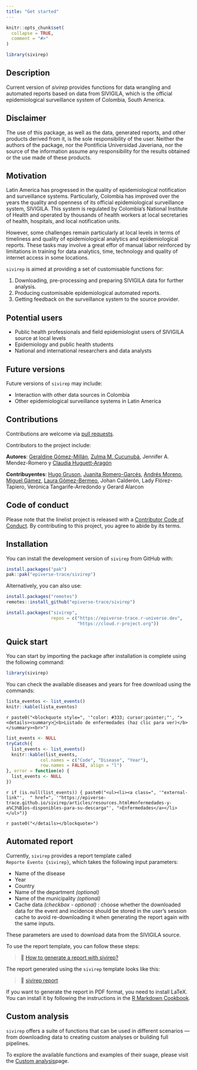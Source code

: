 ```yaml
---
title: "Get started"
---
```


```r
knitr::opts_chunk$set(
  collapse = TRUE,
  comment = "#>"
)
```

```r
library(sivirep)
```

## Description

Current version of *sivirep* provides functions for data wrangling and
automated reports based on data from SIVIGILA, which is the official 
epidemiological surveillance system of Colombia, South America.

## Disclaimer

The use of this package, as well as the data, generated reports, and other 
products derived from it, is the sole responsibility of the user. Neither the 
authors of the package, nor the Pontificia Universidad Javeriana, nor the 
source of the information assume any responsibility for the results obtained 
or the use made of these products.

## Motivation

Latin America has progressed in the quality of epidemiological
notification and surveillance systems. Particularly, Colombia has
improved over the years the quality and openness of its official
epidemiological surveillance system, SIVIGILA. This system is regulated 
by Colombia's National Institute of Health and operated by thousands of health 
workers at local secretaries of health, hospitals, and local notification units.

However, some challenges remain particularly at local levels in terms of
timeliness and quality of epidemiological analytics and epidemiological
reports. These tasks may involve a great effor of manual labor reinforced
by limitations in training for data analytics, time, technology and
quality of internet access in some locations.

`sivirep` is aimed at providing a set of customisable functions for:

1)  Downloading, pre-processing and preparing SIVIGILA data for further
    analysis.
2)  Producing customisable epidemiological automated reports.
3)  Getting feedback on the surveillance system to the source provider.

## Potential users

-   Public health professionals and field epidemiologist users of
    SIVIGILA source at local levels
-   Epidemiology and public health students
-   National and international researchers and data analysts

## Future versions

Future versions of `sivirep` may include:

-   Interaction with other data sources in Colombia
-   Other epidemiological surveillance systems in Latin America

## Contributions

Contributions are welcome via [pull
requests](https://github.com/epiverse-trace/sivirep/pulls).

Contributors to the project include:

**Autores**: [Geraldine Gómez-Millán](https://github.com/GeraldineGomez), 
[Zulma M. Cucunubá](https://github.com/zmcucunuba), Jennifer A. Mendez-Romero y [Claudia Huguett-Aragón](https://github.com/chuguett)

**Contribuyentes**:
[Hugo Gruson](https://github.com/Bisaloo), [Juanita Romero-Garcés](https://github.com/juanitaromerog), [Andrés Moreno](https://github.com/andresmore), 
[Miguel Gámez](https://github.com/megamezl), [Laura Gómez-Bermeo](https://github.com/lgbermeo), Johan Calderón, Lady Flórez-Tapiero, 
Verónica Tangarife-Arredondo y Gerard Alarcon

## Code of conduct

Please note that the linelist project is released with a [Contributor
Code of 
Conduct](https://contributor-covenant.org/version/2/0/CODE_OF_CONDUCT.html).
By contributing to this project, you agree to abide by its terms.

## Installation

You can install the development version of `sivirep` from GitHub with:

```r
install.packages("pak")
pak::pak("epiverse-trace/sivirep")
```

Alternatively, you can also use:


```r
install.packages("remotes")
remotes::install_github("epiverse-trace/sivirep")
```

```r
install.packages("sivirep",
                 repos = c("https://epiverse-trace.r-universe.dev",
                           "https://cloud.r-project.org"))
```

## Quick start

You can start by importing the package after installation is complete using the 
following command:

```r
library(sivirep)
```

You can check the available diseases and years for free download using the commands:

```r
lista_eventos <- list_events()
knitr::kable(lista_eventos)
```

`r paste0("<blockquote style=", '"color: #333; cursor:pointer;"', "><details><summary>🦠<b>Listado de enfermedades (haz clic para ver)</b></summary><br>")`

```r
list_events <- NULL
tryCatch({
  list_events <- list_events()
  knitr::kable(list_events,
             col.names = c("Code", "Disease", "Year"),
             row.names = FALSE, align = "l")
}, error = function(e) {
  list_events <- NULL
})
```

`r if (is.null(list_events)) { paste0("<ul><li><a class=", '"external-link"',  " href=", '"https://epiverse-trace.github.io/sivirep/articles/resources.html#enfermedades-y-a%C3%B1os-disponibles-para-su-descarga"', ">Enfermedades</a></li></ul>")}`

`r paste0("</details></blockquote>")`

## Automated report

Currently, `sivirep` provides a report template called  
`Reporte Evento {sivirep}`, which takes the following input parameters:

-   Name of the disease  
-   Year  
-   Country  
-   Name of the department *(optional)*  
-   Name of the municipality *(optional)*
-   Cache data *(checkbox - optional)* : choose whether the downloaded data for 
    the event and incidence should be stored in the user's session cache to 
    avoid re-downloading it when generating the report again with the same 
    inputs.

These parameters are used to download data from the SIVIGILA source.

To use the report template, you can follow these steps:

> 🎥 [How to generate a report with sivirep?](https://youtu.be/wsgXQKEeg8I)

The report generated using the `sivirep` template looks like this:

> 🎥 [sivirep report](https://youtu.be/NRUNwVrs4io)

If you want to generate the report in PDF format, you need to install LaTeX.  
You can install it by following the instructions in the [R Markdown Cookbook](https://bookdown.org/yihui/rmarkdown-cookbook/install-latex.html).

## Custom analysis

`sivirep` offers a suite of functions that can be used in different scenarios —  
from downloading data to creating custom analyses or building full 
pipelines.

To explore the available functions and examples of their suage, please visit the 
[Custom analysis](https://epiverse-trace.github.io/sivirep/articles/custom_analysis_en.html)page.
